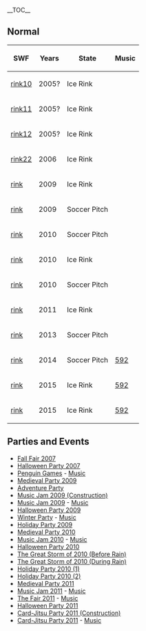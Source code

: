 {{NeedSWFs}}
{{CPW|Stadium|Estádio}}

__TOC__

==Normal==
{|class="wikitable" style="margin: 1em auto;"
!SWF!!Years!!State!!Music
|-
|[[Media:ArtworkRoomsRink10.swf|rink10]]||2005?||Ice Rink||{{n/a}}
|-
|[[Media:ArtworkRoomsRink11.swf|rink11]]||2005?||Ice Rink||{{n/a}}
|-
|[[Media:ArtworkRoomsRink12.swf|rink12]]||2005?||Ice Rink||{{n/a}}
|-
|[[Media:ArtworkRoomsRink22.swf|rink22]]||2006||Ice Rink||{{n/a}}
|-
|[[Media:RoomsRink.swf|rink]]||2009||Ice Rink||{{n/a}}
|-
|[[Media:RoomsRink 2.swf|rink]]||2009||Soccer Pitch||{{n/a}}
|-
|[[Media:RoomsRink-May2010.swf|rink]]||2010||Soccer Pitch||{{n/a}}
|-
|[[Media:RoomsRink-Dec2010.swf|rink]]||2010||Ice Rink||{{n/a}}
|-
|[[Media:RoomsRink-May2011.swf|rink]]||2010||Soccer Pitch||{{n/a}}
|-
|[[Media:RoomsRink-Dec2011.swf|rink]]||2011||Ice Rink||{{n/a}}
|-
|[[Media:RoomsRink-Jul2013.swf|rink]]||2013||Soccer Pitch||{{n/a}}
|-
|[[Media:RoomsRink-Jul2014.swf|rink]]||2014||Soccer Pitch||[[Media:Music592.swf|592]]
|-
|[[Media:RoomsRink-Mar2015.swf|rink]]||2015||Ice Rink||[[Media:Music592.swf|592]]
|-
|[[Media:RoomsRink-Nov2015.swf|rink]]||2015||Ice Rink||[[Media:Music592.swf|592]]
|}

==Parties and Events==
*<span class="plainlinks">[http://archives.clubpenguinwiki.info/swf.cpcheats.info/rooms/unknown_year/FallFairFiles/IceRink.swf Fall Fair 2007]</span>
*[[Media:RoomsRink-HalloweenParty2007.swf|Halloween Party 2007]]
*[[Media:RoomsRink-PenguinGames.swf|Penguin Games]] - [[Media:Music240.swf|Music]]
*<span class="plainlinks">[http://archives.clubpenguinwiki.info/swf.cpcheats.info/rooms/2009/medieval_party_2009/rink.swf Medieval Party 2009]</span>
*[[Media:RoomsRink-AdventureParty2009.swf|Adventure Party]]
*<span class="plainlinks">[http://archives.clubpenguinwiki.info/swf.cpcheats.info/rooms/2009/music_jam_july_2009/construction/rink.swf Music Jam 2009 (Construction)]</span>
*<span class="plainlinks">[http://archives.clubpenguinwiki.info/swf.cpcheats.info/rooms/2009/music_jam_july_2009/rink.swf Music Jam 2009]</span> - [[Media:Music240.swf|Music]]
*<span class="plainlinks">[http://archives.clubpenguinwiki.info/swf.cpcheats.info/rooms/2009/halloween_october_2009/rink.swf Halloween Party 2009]</span>
*[[Media:RoomsRink-WinterParty.swf|Winter Party]] - [[Media:Music280.swf|Music]]
*<span class="plainlinks">[http://archives.clubpenguinwiki.info/swf.cpcheats.info/rooms/2009/christmas_december_2009/main_party/rooms/rink.swf Holiday Party 2009]</span>
*<span class="plainlinks">[http://archives.clubpenguinwiki.info/swf.cpcheats.info/rooms/2010/medieval_party_may/rink.swf Medieval Party 2010]</span>
*[[Media:RoomsRink-MusicJam2010.swf|Music Jam 2010]] - [[Media:Music240.swf|Music]]
*[[Media:HalloweenParty2010Stadium.swf|Halloween Party 2010]]
*[[Media:StormRink.swf|The Great Storm of 2010 (Before Rain)]]
*[[Media:RainRink.swf|The Great Storm of 2010 (During Rain)]]
*[[Media:HolidayParty2010Rink(1).swf|Holiday Party 2010 (1)]]
*[[Media:HolidayParty2010Rink(2).swf|Holiday Party 2010 (2)]]
*[[Media:MedievalParty2011Rink.swf|Medieval Party 2011]]
*[[Media:MusicJam2011Rink.swf|Music Jam 2011]] - [[Media:Music240.swf|Music]]
*[[Media:TheFair2011Rink.swf|The Fair 2011]] - [[Media:Music311.swf|Music]]
*[[Media:HalloweenParty2011Rink.swf|Halloween Party 2011]]
*[[Media:Card-JitsuPartyConsRink.swf|Card-Jitsu Party 2011 (Construction)]]
*[[Media:Card-JitsuPartyRink.swf|Card-Jitsu Party 2011]] - [[Media:Music116.swf|Music]]

{{Places}}
